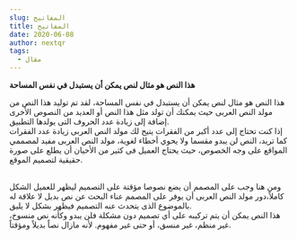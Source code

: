 ```yaml
---
slug: المفاتيح
title: المفاتيح
date: 2020-06-08
author: nextqr
tags:
  - مقال
---
```

<!--StartFragment-->

**هذا النص هو مثال لنص يمكن أن يستبدل في نفس المساحة**



هذا النص هو مثال لنص يمكن أن يستبدل في نفس المساحة، لقد تم توليد هذا النص من مولد النص العربى حيث يمكنك أن تولد مثل هذا النص أو العديد من النصوص الأخرى إضافة إلى زيادة عدد الحروف التى يولدها التطبيق.\
إذا كنت تحتاج إلى عدد أكبر من الفقرات يتيح لك مولد النص العربى زيادة عدد الفقرات كما تريد، النص لن يبدو مقسما ولا يحوي أخطاء لغوية، مولد النص العربى مفيد لمصممي المواقع على وجه الخصوص، حيث يحتاج العميل فى كثير من الأحيان أن يطلع على صورة حقيقية لتصميم الموقع.

\
ومن هنا وجب على المصمم أن يضع نصوصا مؤقتة على التصميم ليظهر للعميل الشكل كاملاً،دور مولد النص العربى أن يوفر على المصمم عناء البحث عن نص بديل لا علاقة له بالموضوع الذى يتحدث عنه التصميم فيظهر بشكل لا يليق.\
هذا النص يمكن أن يتم تركيبه على أي تصميم دون مشكلة فلن يبدو وكأنه نص منسوخ، غير منظم، غير منسق، أو حتى غير مفهوم. لأنه مازال نصاً بديلاً ومؤقتاً.

<!--EndFragment-->